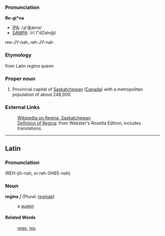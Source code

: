 ===Pronunciation===

'''Re-gi*na'''
*[[IPA]]: /ɻɪˈʤaɪnə/
*[[SAMPA]]: /r\`I"dZaIn@/
ree-JY-nah, reh-JY-nah

===Etymology===

from Latin ''regina'' queen

===Proper noun===
#Provincial capital of [[Saskatchewan]] ([[Canada]]) with a metropolitan population of about 248,000.

===External Links===

:[[wikipedia:en:Regina, Saskatchewan|Wikipedia on Regina, Saskatchewan]]
:[http://www.websters-online-dictionary.org/definition/english/re/regina.html Defintion of Regina]: from Webster's Rosetta Edition, includes translations.

----
==Latin==
===Pronunciation===

(REH-jih-nah, or reh-GHEE-nah)
===Noun===
'''regina''' ''f'' (Plural: [[reginae]])

: a [[queen]]

====Related Words====
: [[rego]], [[rex]].